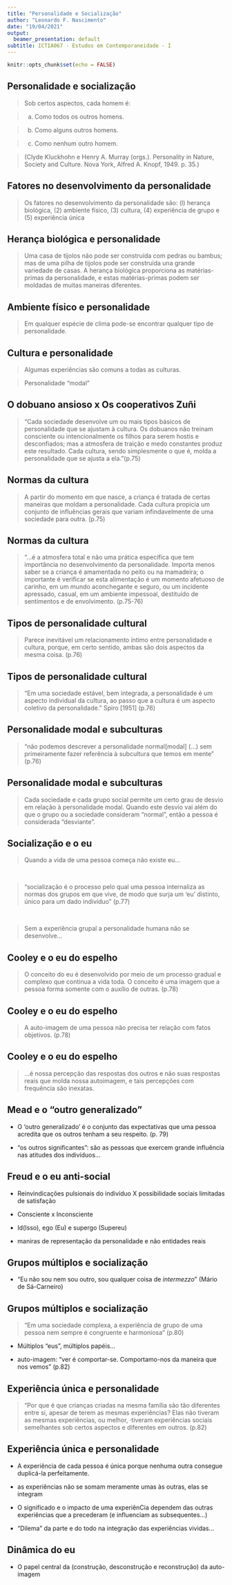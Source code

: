 ```yaml
---
title: "Personalidade e Socialização"
author: "Leonardo F. Nascimento"
date: "19/04/2021"
output:
  beamer_presentation: default
subtitle: ICTIA067 - Estudos em Contemporaneidade - I
---
```


```r
knitr::opts_chunk$set(echo = FALSE)
```

## Personalidade e socialização

> Sob certos aspectos, cada homem é:
<br>

>a) Como todos os outros homens.
<br>

>b) Como alguns outros homens.
<br>

>c) Como nenhum outro homem.



>(Clyde Kluckhohn e Henry A. Murray
(orgs.). Personality in Nature, Society
and Culture. Nova York, Alfred A.
Knopf, 1949. p. 35.)

## Fatores no desenvolvimento da personalidade

>Os fatores no desenvolvimento da personalidade são: (l) herança biológica, (2) ambiente físico, (3) cultura, (4) experiência de grupo e (5) experiência única

## Herança biológica e personalidade

> Uma casa de tijolos não pode ser construída com pedras ou bambus; mas de uma pilha de tijolos pode ser construída una grande variedade de casas. A herança biológica proporciona as matérias-primas da personalidade, e estas matérias-primas podem ser moldadas de muitas maneiras diferentes.

## Ambiente físico e personalidade

>Em qualquer espécie de clima pode-se encontrar qualquer tipo de personalidade.

## Cultura e personalidade

>Algumas experiências são comuns a todas as culturas.
<br>

>Personalidade “modal”
<br>

## O dobuano ansioso x Os cooperativos Zuñi

>“Cada sociedade desenvolve um ou mais tipos básicos de personalidade que se ajustam à cultura. Os dobuanos não treinam consciente ou intencionalmente os filhos para serem hostis e desconfiados; mas a atmosfera de traição e medo constantes produz este resultado. Cada cultura, sendo simplesmente o que é, molda a personalidade que se ajusta a ela.”(p.75)
<br>

## Normas da cultura

> A partir do momento em que nasce, a criança é tratada de certas maneiras que moldam a personalidade. Cada cultura propicia um conjunto de influências gerais que variam infindavelmente de uma sociedade para outra. (p.75)
<br>

## Normas da cultura

>“...é a atmosfera total e não uma prática específica que tem importância no desenvolvimento da personalidade. Importa menos saber se a criança é amamentada no peito ou na mamadeira; o importante é verificar se esta alimentação é um momento afetuoso de carinho, em um mundo aconchegante e seguro, ou um incidente apressado, casual, em um ambiente impessoal, destituído de sentimentos e de envolvimento. (p.75-76)
<br>

## Tipos de personalidade cultural

> Parece inevitável um relacionamento íntimo entre personalidade e cultura, porque, em certo sentido, ambas são dois aspectos da mesma coisa. (p.76)
<br>

## Tipos de personalidade cultural

>“Em uma sociedade estável, bem integrada, a personalidade é um aspecto individual da cultura, ao passo que a cultura é um aspecto coletivo da personalidade.” Spiro [1951] (p.76)
<br>

## Personalidade modal e subculturas

>“não podemos descrever a personalidade normal[modal] (...) sem primeiramente fazer referência à subcultura que temos em mente” (p.76)
<br>

## Personalidade modal e subculturas

>Cada sociedade e cada grupo social permite um certo grau de desvio em relação à personalidade modal. Quando este desvio vai além do que o grupo ou a sociedade consideram “normal”, então a pessoa é considerada “desviante”.
<br>

## Socialização e o eu

>Quando a vida de uma pessoa começa não existe eu...

<br>

>“socialização é o processo pelo qual uma pessoa internaliza as normas dos grupos em que vive, de modo que surja um ‘eu’ distinto, único para um dado indivíduo” (p.77)


<br>

>Sem a experiência grupal a personalidade humana não se desenvolve...
<br>

## Cooley e o eu do espelho

>O conceito do eu é desenvolvido por meio de um processo gradual e complexo que continua a vida toda. O conceito é uma imagem que a pessoa forma somente com o auxílio de outras. (p.78)

## Cooley e o eu do espelho


>A auto-imagem de uma pessoa não precisa ter relação com fatos objetivos. (p.78)

## Cooley e o eu do espelho

>...é nossa percepção das respostas dos outros e não suas respostas reais que molda nossa autoimagem, e tais percepções com frequência são inexatas.


## Mead e o “outro generalizado”

- O ‘outro generalizado’ é o conjunto das expectativas que uma pessoa acredita que os outros tenham a seu respeito. (p. 79)


- “os outros significantes”: são as pessoas que exercem grande influência nas atitudes dos indivíduos...


## Freud e o eu anti-social

- Reinvindicações pulsionais do indivíduo X possibilidade sociais limitadas de satisfação

- Consciente x Inconsciente 

- Id(Isso), ego (Eu) e supergo (Supereu)

- maniras de representação da personalidade e não entidades reais 


## Grupos múltiplos e socialização

- "Eu não sou nem sou outro, sou qualquer coisa de *intermezzo*" (Mário de Sá-Carneiro)

## Grupos múltiplos e socialização

> "Em uma sociedade complexa, a experiência de grupo de uma pessoa nem sempre é congruente e harmoniosa" (p.80)


- Múltiplos "eus", múltiplos papéis...

- auto-imagem: "ver é comportar-se. Comportamo-nos da maneira que nos vemos" (p.82)


## Experiência única e personalidade

> "Por que é que crianças criadas na mesma família são tão diferentes entre si, apesar de terem as mesmas experiências? Elas não tiveram as mesmas experiências, ou melhor, ·tiveram experiências sociais semelhantes sob certos aspectos e diferentes em outros. (p.82)

## Experiência única e personalidade

- A experiência de cada pessoa é única porque nenhuma outra consegue duplicá-la perfeitamente.


- as experiências não se somam meramente umas às outras, elas se integram


- O significado e o impacto de uma experiênCia dependem das outras experiências que a precederam (e influenciam as subsequentes...) 


- "Dilema" da parte e do todo na integração das experiências vividas...

## Dinâmica do eu

- O papel central da (construção, desconstrução e reconstrução) da auto-imagem